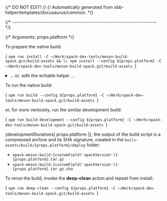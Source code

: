 {/* DO NOT EDIT! */}
{/* Automatically generated from xbb-helper/templates/docusaurus/common. */}



{/* ------------------------------------------------------------------------ */}

{/* Arguments: props.platform */}

To prepare the native build:

<CodeBlock language="sh"> {
`xpm run install -C ~/Work/xpack-dev-tools/meson-build-xpack.git/build-assets && \\
xpm install --config ${props.platform} -C ~/Work/xpack-dev-tools/meson-build-xpack.git/build-assets
`} </CodeBlock>

<details>
<summary>... or, with the writable helper ...</summary>

<CodeBlock language="sh"> {
`xpm run install -C ~/Work/xpack-dev-tools/meson-build-xpack.git/build-assets && \\
xpm run link-deps -C ~/Work/xpack-dev-tools/meson-build-xpack.git/build-assets && \\
xpm install --config ${props.platform} -C ~/Work/xpack-dev-tools/meson-build-xpack.git/build-assets
`} </CodeBlock>

</details>

To run the native build:

<CodeBlock language="sh"> {
`xpm run build --config ${props.platform} -C ~/Work/xpack-dev-tools/meson-build-xpack.git/build-assets
`} </CodeBlock>

or, for more verbosity, run the similar development build:

<CodeBlock language="sh"> {
`xpm run build-development --config ${props.platform} -C ~/Work/xpack-dev-tools/meson-build-xpack.git/build-assets
`} </CodeBlock>

{developmentDurations[ props.platform ]}, the output of the build script is a compressed
archive and its SHA signature, created in
the <code>buils-assets/build/{props.platform}/deploy</code> folder:

* <code>xpack-meson-build-{customField('xpackVersion')}-{props.platform}.tar.gz</code>
* <code>xpack-meson-build-{customField('xpackVersion')}-{props.platform}.tar.gz.sha</code>

To rerun the build, invoke the **deep-clean** action and repeat from install:

<CodeBlock language="sh"> {
`xpm run deep-clean --config ${props.platform} -C ~/Work/xpack-dev-tools/meson-build-xpack.git/build-assets
`} </CodeBlock>
